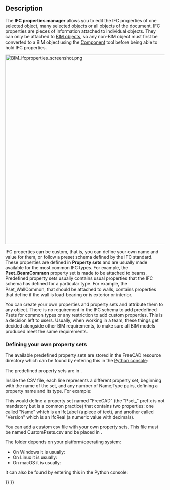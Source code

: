 <languages/>
<translate>

<!--T:14-->
{{Docnav
|[[BIM_IfcQuantities|IfcQuantities]]
|[[BIM_Classification|Classification]]
|[[BIM_Workbench|BIM]]
|IconL=BIM_IfcQuantities.svg
|IconR=BIM_Classification.svg
|IconC=Workbench_BIM.svg
}}

<!--T:1-->
{{GuiCommand
|Name=BIM IfcProperties
|MenuLocation=Manage → Manage IFC properties...
|Workbenches=[[BIM_Workbench|BIM]]
}}

==Description== <!--T:2-->

<!--T:4-->
The '''IFC properties manager''' allows you to edit the IFC properties of one selected object, many selected objects or all objects of the document. IFC properties are pieces of information attached to individual objects. They can only be attached to [[BIM_Workbench|BIM objects]], so any non-BIM object must first be converted to a BIM object using the [[Arch_Component|Component]] tool before being able to hold IFC properties.

<!--T:3-->
[[Image:BIM_ifcproperties_screenshot.png|600px]]
{{Caption|IFC properties manager}}

<!--T:5-->
IFC properties can be custom, that is, you can define your own name and value for them, or follow a preset schema defined by the IFC standard. These properties are defined in '''Property sets''' and are usually made available for the most common IFC types. For example, the '''Pset_BeamCommon''' property set is made to be attached to beams. Predefined property sets usually contains usual properties that the IFC schema has defined for a particular type. For example, the Pset_WallCommon, that should be attached to walls, contains properties that define if the wall is load-bearing or is exterior or interior.

<!--T:6-->
You can create your own properties and property sets and attribute them to any object. There is no requirement in the IFC schema to add predefined Psets for common types or any restriction to add custom properties. This is a decision left to users. Usually, when working in a team, these things get decided alongside other BIM requirements, to make sure all BIM models produced meet the same requirements.

=== Defining your own property sets === <!--T:7-->

<!--T:8-->
The available predefined property sets are stored in the FreeCAD resource directory which can be found by entering this in the [[Python_console|Python console]]:

</translate>
{{Code|code=
FreeCAD.getResourceDir()
}}
<translate>

<!--T:17-->
The predefined property sets are in {{FileName|/Mod/BIM/Presets/pset_definitions.csv}}.

<!--T:11-->
Inside the CSV file, each line represents a different property set, beginning with the name of the set, and any number of Name;Type pairs, defining a property name and its type. For example:

</translate>
{{Code|lang=text|code=
Pset_FreeCAD;Name;IfcLabel;Version;IfcReal
}}
<translate>

<!--T:13-->
This would define a property set named "FreeCAD" (the "Pset_" prefix is not mandatory but is a common practice) that contains two properties: one called "Name" which is an IfcLabel (a piece of text), and another called "Version" which is an IfcReal (a numeric value with decimals).

<!--T:18-->
You can add a custom csv file with your own property sets. This file must be named CustomPsets.csv and be placed in {{FileName|$USERAPPDATA/BIM}}.

<!--T:9-->
The {{FileName|$USERAPPDATA}} folder depends on your platform/operating system:
* On Windows it is usually: {{FileName|%APPDATA%/FreeCAD}}
* On Linux it is usually: {{FileName|$HOME/.FreeCAD}}
* On macOS it is usually: {{FileName|$HOME/Library/Preferences/FreeCAD}}

<!--T:16-->
It can also be found by entering this in the Python console:

</translate>
{{Code|code=
FreeCAD.getUserAppDataDir()
}}
<translate>


<!--T:15-->
{{Docnav
|[[BIM_IfcQuantities|IfcQuantities]]
|[[BIM_Classification|Classification]]
|[[BIM_Workbench|BIM]]
|IconL=BIM_IfcQuantities.svg
|IconR=BIM_Classification.svg
|IconC=Workbench_BIM.svg
}}

</translate>
{{BIM_Tools_navi{{#translation:}}}}
{{Userdocnavi{{#translation:}}}}